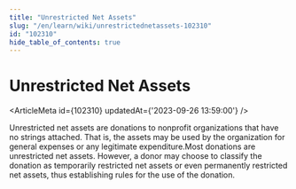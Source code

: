 ```yaml
---
title: "Unrestricted Net Assets"
slug: "/en/learn/wiki/unrestrictednetassets-102310"
id: "102310"
hide_table_of_contents: true
---
```



# Unrestricted Net Assets

<ArticleMeta id={102310} updatedAt={'2023-09-26 13:59:00'} />
<div className='border-solid border-b border-t-0 my-4 border-[var(--ifm-color-gray-300)]' />

Unrestricted net assets are donations to nonprofit organizations that have no strings attached. That is, the assets may be used by the organization for general expenses or any legitimate expenditure.Most donations are unrestricted net assets. However, a donor may choose to classify the donation as temporarily restricted net assets or even permanently restricted net assets, thus establishing rules for the use of the donation.
